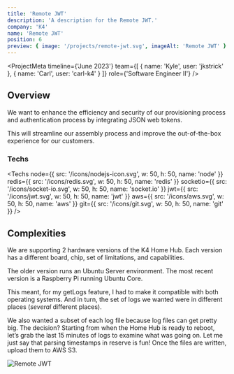 ```yaml
---
title: 'Remote JWT'
description: 'A description for the Remote JWT.'
company: 'K4'
name: 'Remote JWT'
position: 6
preview: { image: '/projects/remote-jwt.svg', imageAlt: 'Remote JWT' }
---
```


<ProjectMeta
    timeline={'June 2023'}
    team={[
        {
            name: 'Kyle',
            user: 'jkstrick'
        },
        {
            name: 'Carl',
            user: 'carl-k4'
        }
    ]}
    role={'Software Engineer II'}
/>

## Overview

We want to enhance the efficiency and security of our provisioning process and authentication process by integrating JSON web tokens.

This will streamline our assembly process and improve the out-of-the-box experience for our customers.

### Techs

<Techs
    node={{ src: '/icons/nodejs-icon.svg', w: 50, h: 50, name: 'node' }}
    redis={{ src: '/icons/redis.svg', w: 50, h: 50, name: 'redis' }}
    socketio={{ src: '/icons/socket-io.svg', w: 50, h: 50, name: 'socket.io' }}
    jwt={{ src: '/icons/jwt.svg', w: 50, h: 50, name: 'jwt' }}
    aws={{ src: '/icons/aws.svg', w: 50, h: 50, name: 'aws' }}
    git={{ src: '/icons/git.svg', w: 50, h: 50, name: 'git' }}
/>

## Complexities

We are supporting 2 hardware versions of the K4 Home Hub. Each version has a different board, chip, set of limitations, and capabilities.

The older version runs an Ubuntu Server environment. The most recent version is a Raspberry Pi running Ubuntu Core.

This meant, for my getLogs feature, I had to make it compatible with both operating systems. And in turn, the set of logs we wanted were in different places (_several_ different places).

We also wanted a subset of each log file because log files can get pretty big. The decision? Starting from when the Home Hub is ready to reboot, let’s grab the last 15 minutes of logs to examine what was going on. Let me just say that parsing timestamps in reserve is fun! Once the files are written, upload them to AWS S3.

<Image
    src="/projects/remote-jwt.svg"
    alt="Remote JWT"
    width={1200}
    height={650}
    loading="lazy"
    className="mx-auto"
/>
